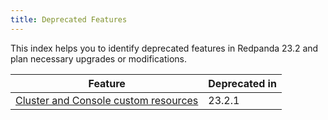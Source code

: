 ```yaml
---
title: Deprecated Features
---
```


<head>
    <meta name="title" content="Deprecated Features"/>
    <meta name="description" content="This index helps you to identify deprecated features in Redpanda 23.2 and plan necessary upgrades or modifications."/>
    <link rel="canonical" href="https://docs.redpanda.com/docs/reference/deprecated/index/" />
</head>

This index helps you to identify deprecated features in Redpanda 23.2 and plan necessary upgrades or modifications.

| Feature         | Deprecated in     |
|-----------------|-------------------|
[Cluster and Console custom resources](./cluster-resource)|23.2.1
